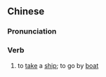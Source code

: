 ==Chinese==
{{zh-forms}}

===Pronunciation===
{{zh-pron
|m=zuòchuán
|c=co5 syun4
|h=pfs=chhô-sùn
|mn=xm,zz,tw:chē-chûn/qz:chěr-chûn
|cat=v
}}

===Verb===
{{zh-verb}}

# to [[take]] a [[ship]]; to go by [[boat]]